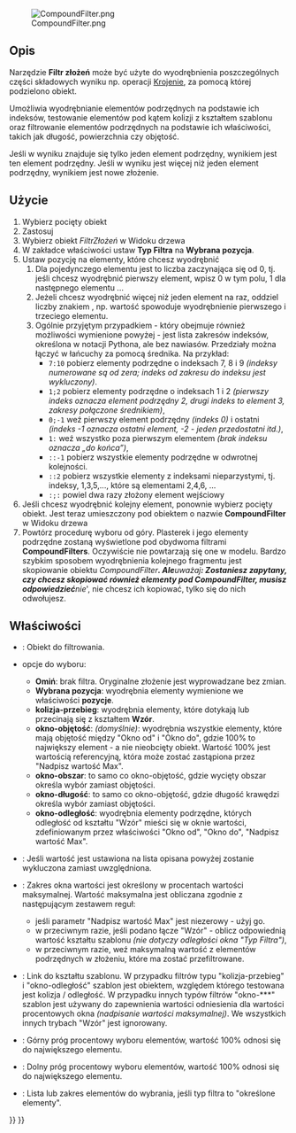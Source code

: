 <languages/>
{{Docnav/pl
|[[Part_ExplodeCompound/pl|Rozbij kształt złożony]]
|[[Part_Boolean/pl|Operacja logiczna]]
|[[Part_Workbench/pl|środowisko pracy Część]]
|IconL=Part_ExplodeCompound.svg
|IconR=Part_Boolean.svg
|IconC=Workbench_Part.svg
}}

{{GuiCommand/pl
|Name=Part Compound‏‎Filter
|Name/pl=Część: Filtr złożeń
|MenuLocation=Część → Złożenie → Filtr złożeń
|Workbenches=[[Part_Workbench/pl|Część]]
|Version=0.17
}}

[[File:CompoundFilter.png]]

<span id="Description"></span>
==Opis==

Narzędzie '''Filtr złożeń''' może być użyte do wyodrębnienia poszczególnych części składowych wyniku np. operacji [[Part_Slice/pl|Krojenie]], za pomocą której podzielono obiekt.

Umożliwia wyodrębnianie elementów podrzędnych na podstawie ich indeksów, testowanie elementów pod kątem kolizji z kształtem szablonu oraz filtrowanie elementów podrzędnych na podstawie ich właściwości, takich jak długość, powierzchnia czy objętość.

Jeśli w wyniku znajduje się tylko jeden element podrzędny, wynikiem jest ten element podrzędny. Jeśli w wyniku jest więcej niż jeden element podrzędny, wynikiem jest nowe złożenie.

<span id="Usage"></span>
==Użycie==

<div class="mw-translate-fuzzy">
# Wybierz pocięty obiekt
# Zastosuj {{MenuCommand|Część → Złożenie → Filtr złożeń}}
# Wybierz obiekt ''FiltrZłożeń'' w Widoku drzewa
# W zakładce właściwości ustaw '''Typ Filtra''' na '''Wybrana pozycja'''.
# Ustaw pozycję na elementy, które chcesz wyodrębnić
## Dla pojedynczego elementu jest to liczba zaczynająca się od 0, tj. jeśli chcesz wyodrębnić pierwszy element, wpisz 0 w tym polu, 1 dla następnego elementu ...
## Jeżeli chcesz wyodrębnić więcej niż jeden element na raz, oddziel liczby znakiem {{KEY|;}}, np. wartość {{Value|0;2}} spowoduje wyodrębnienie pierwszego i trzeciego elementu.
## Ogólnie przyjętym przypadkiem - który obejmuje również możliwości wymienione powyżej - jest lista zakresów indeksów, określona w notacji Pythona, ale bez nawiasów. Przedziały można łączyć w łańcuchy za pomocą średnika. Na przykład:
##* <tt>7:10</tt> pobierz elementy podrzędne o indeksach 7, 8 i 9 ''(indeksy numerowane są od zera; indeks od zakresu do indeksu jest wykluczony)''.
##* <tt>1;2 </tt> pobierz elementy podrzędne o indeksach 1 i 2 ''(pierwszy indeks oznacza element podrzędny 2, drugi indeks to element 3, zakresy połączone średnikiem)'',
##* <tt>0;-1</tt> weź pierwszy element podrzędny ''(indeks 0)'' i ostatni ''(indeks -1 oznacza ostatni element, -2 - jeden przedostatni itd.)'',
##* <tt>1: </tt> weź wszystko poza pierwszym elementem ''(brak indeksu oznacza „do końca”)'',
##* <tt>::-1</tt> pobierz wszystkie elementy podrzędne w odwrotnej kolejności.
##* <tt>::2 </tt> pobierz wszystkie elementy z indeksami nieparzystymi, tj. indeksy, 1,3,5,..., które są elementami 2,4,6, ...
##* <tt>:;: </tt> powiel dwa razy złożony element wejściowy
# Jeśli chcesz wyodrębnić kolejny element, ponownie wybierz pocięty obiekt. Jest teraz umieszczony pod obiektem o nazwie '''CompoundFilter''' w Widoku drzewa
# Powtórz procedurę wyboru od góry. Plasterek i jego elementy podrzędne zostaną wyświetlone pod obydwoma filtrami '''CompoundFilters'''. Oczywiście nie powtarzają się one w modelu. Bardzo szybkim sposobem wyodrębnienia kolejnego fragmentu jest skopiowanie obiektu ''CompoundFilter'''. Ale '''uważaj''': Zostaniesz zapytany, czy chcesz skopiować również elementy pod CompoundFilter, musisz odpowiedzieć '''nie''', nie chcesz ich kopiować, tylko się do nich odwołujesz.
</div>

<span id="Properties"></span>
==Właściwości==

* {{PropertyData|Baza}}: Obiekt do filtrowania.
* {{PropertyData|Typ Filtra}} opcje do wyboru:
** '''Omiń''': brak filtra. Oryginalne złożenie jest wyprowadzane bez zmian.
** '''Wybrana pozycja''': wyodrębnia elementy wymienione we właściwości '''pozycje'''.
** '''kolizja-przebieg''': wyodrębnia elementy, które dotykają lub przecinają się z kształtem '''Wzór'''.
** '''okno-objętość''': ''(domyślnie)'': wyodrębnia wszystkie elementy, które mają objętość między "Okno od" i "Okno do", gdzie 100% to największy element - a nie nieobcięty obiekt. Wartość 100% jest wartością referencyjną, która może zostać zastąpiona przez "Nadpisz wartość Max".
** '''okno-obszar''': to samo co okno-objętość, gdzie wycięty obszar określa wybór zamiast objętości.
** '''okno-długość''': to samo co okno-objętość, gdzie długość krawędzi określa wybór zamiast objętości.
** '''okno-odległość''': wyodrębnia elementy podrzędne, których odległość od kształtu "Wzór" mieści się w oknie wartości, zdefiniowanym przez właściwości "Okno od", "Okno do", "Nadpisz wartość Max".
* {{PropertyData|Odwróć}}: Jeśli wartość jest ustawiona na {{true|/pl}} lista opisana powyżej zostanie wykluczona zamiast uwzględniona.
* {{PropertyData|Nadpisz wartość Max}}: Zakres okna wartości jest określony w procentach wartości maksymalnej. Wartość maksymalna jest obliczana zgodnie z następującym zestawem reguł:
** jeśli parametr "Nadpisz wartość Max" jest niezerowy - użyj go.
** w przeciwnym razie, jeśli podano łącze "Wzór" - oblicz odpowiednią wartość kształtu szablonu ''(nie dotyczy odległości okna "Typ Filtra")'',
** w przeciwnym razie, weź maksymalną wartość z elementów podrzędnych w złożeniu, które ma zostać przefiltrowane.
* {{PropertyData|Wzór}}: Link do kształtu szablonu. W przypadku filtrów typu "kolizja-przebieg" i "okno-odległość" szablon jest obiektem, względem którego testowana jest kolizja / odległość. W przypadku innych typów filtrów "okno-***" szablon jest używany do zapewnienia wartości odniesienia dla wartości procentowych okna ''(nadpisanie wartości maksymalnej)''. We wszystkich innych trybach "Wzór" jest ignorowany.
* {{PropertyData|Okno Od}}: Górny próg procentowy wyboru elementów, wartość 100% odnosi się do największego elementu.
* {{PropertyData|Okno Do}}: Dolny próg procentowy wyboru elementów, wartość 100% odnosi się do największego elementu.
* {{PropertyData|Pozycja}}: Lista lub zakres elementów do wybrania, jeśli typ filtra to "określone elementy".



{{Docnav/pl
|[[Part_ExplodeCompound/pl|Rozbij kształt złożony]]
|[[Part_Boolean/pl|Operacja logiczna]]
|[[Part_Workbench/pl|środowisko pracy Część]]
|IconL=Part_ExplodeCompound.svg
|IconR=Part_Boolean.svg
|IconC=Workbench_Part.svg
}}

{{Part Tools navi{{#translation:}}}}
{{Userdocnavi{{#translation:}}}}
{{clear}}